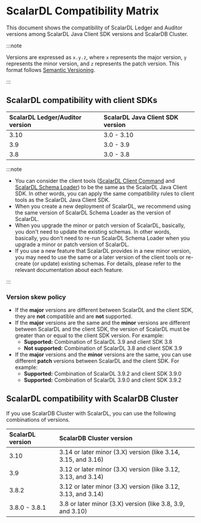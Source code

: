 # ScalarDL Compatibility Matrix

This document shows the compatibility of ScalarDL Ledger and Auditor versions among ScalarDL Java Client SDK versions and ScalarDB Cluster.

:::note

Versions are expressed as `x.y.z`, where `x` represents the major version, `y` represents the minor version, and `z` represents the patch version. This format follows [Semantic Versioning](https://semver.org/).

:::

## ScalarDL compatibility with client SDKs

| ScalarDL Ledger/Auditor version | ScalarDL Java Client SDK version |
|:--------------------------------|:---------------------------------|
| 3.10                            | 3.0 - 3.10                       |
| 3.9                             | 3.0 - 3.9                        |
| 3.8                             | 3.0 - 3.8                        |

:::note

- You can consider the client tools ([ScalarDL Client Command](./scalardl-command-reference.mdx) and [ScalarDL Schema Loader](./schema-loader.mdx)) to be the same as the ScalarDL Java Client SDK. In other words, you can apply the same compatibility rules to client tools as the ScalarDL Java Client SDK.
- When you create a new deployment of ScalarDL, we recommend using the same version of ScalarDL Schema Loader as the version of ScalarDL.
- When you upgrade the minor or patch version of ScalarDL, basically, you don't need to update the existing schemas. In other words, basically, you don't need to re-run ScalarDL Schema Loader when you upgrade a minor or patch version of ScalarDL.
- If you use a new feature that ScalarDL provides in a new minor version, you may need to use the same or a later version of the client tools or re-create (or update) existing schemas. For details, please refer to the relevant documentation about each feature.

:::

### Version skew policy

- If the **major** versions are different between ScalarDL and the client SDK, they are **not** compatible and are **not** supported.
- If the **major** versions are the same and the **minor** versions are different between ScalarDL and the client SDK, the version of ScalarDL must be greater than or equal to the client SDK version. For example:
  - **Supported:** Combination of ScalarDL 3.9 and client SDK 3.8
  - **Not supported:** Combination of ScalarDL 3.8 and client SDK 3.9
- If the **major** versions and the **minor** versions are the same, you can use different **patch** versions between ScalarDL and the client SDK. For example:
  - **Supported:** Combination of ScalarDL 3.9.2 and client SDK 3.9.0
  - **Supported:** Combination of ScalarDL 3.9.0 and client SDK 3.9.2

## ScalarDL compatibility with ScalarDB Cluster

If you use ScalarDB Cluster with ScalarDL, you can use the following combinations of versions.

| ScalarDL version | ScalarDB Cluster version                                      |
|:-----------------|:--------------------------------------------------------------|
| 3.10             | 3.14 or later minor (3.X) version (like 3.14, 3.15, and 3.16) |
| 3.9              | 3.12 or later minor (3.X) version (like 3.12, 3.13, and 3.14) |
| 3.8.2            | 3.12 or later minor (3.X) version (like 3.12, 3.13, and 3.14) |
| 3.8.0 - 3.8.1    | 3.8 or later minor (3.X) version (like 3.8, 3.9, and 3.10)    |
